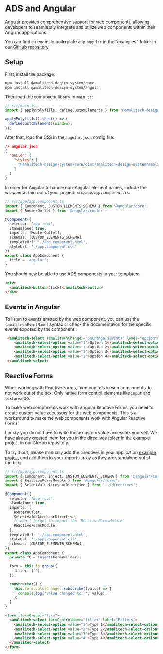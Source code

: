 
<Meta title="Setup & Info / ADS & Angular"/>


# ADS and Angular

Angular provides comprehensive support for web components, allowing developers to seamlessly integrate and utilize web components within their Angular applications.

You can find an example boilerplate app `angular` in the "examples" folder in our [GitHub repository](https://github.com/Amali-Tech/Amalitech-Design-System/tree/develop/examples/angular).

## Setup

First, install the package:

```bash
npm install @amalitech-design-system/core
npm install @amalitech-design-system/angular
```

Then load the component library in `main.ts`:

```ts
// src/main.ts
import { applyPolyfills, defineCustomElements } from '@amalitech-design-system/core/loader';

applyPolyfills().then(() => {
  defineCustomElements(window);
});
```

After that, load the CSS in the `angular.json` config file:

```json
// angular.json
{
  "build": {
    "styles": [
      "@amalitech-design-system/core/dist/amalitech-design-system/amalitech-design-system.css"
    ]
  }
}
```

In order for Angular to handle non-Angular element names, include the wrapper at the root of your project: `src/app/app.component.ts`:

```ts
// src/app/app.component.ts
import { Component, CUSTOM_ELEMENTS_SCHEMA } from '@angular/core';
import { RouterOutlet } from '@angular/router';

@Component({
  selector: 'app-root',
  standalone: true,
  imports: [RouterOutlet],
  schemas: [CUSTOM_ELEMENTS_SCHEMA],
  templateUrl: './app.component.html',
  styleUrl: './app.component.css'
})
export class AppComponent {
  title = 'angular';
}
```

You should now be able to use ADS components in your templates:

```html
<div>
  <amalitech-button>Click!</amalitech-button>
</div>
```

## Events in Angular

To listen to events emitted by the web component, you can use the `(amalitechEventName)` syntax or check the documentation for the specific events exposed by the component.:

```html
 <amalitech-select (amalitechChange)="onChange($event)" label="option">
    <amalitech-select-option value="1">Option 1</amalitech-select-option>
    <amalitech-select-option value="1">Option 2</amalitech-select-option>
    <amalitech-select-option value="1">Option 3</amalitech-select-option>
    <amalitech-select-option value="1">Option 4</amalitech-select-option>
 </amalitech-select>
```

## Reactive Forms

When working with Reactive Forms, form controls in web components do not work out of the box. Only native form control elements like `input` and `textarea` do.

To make web components work with Angular Reactive Forms, you need to create custom value accessors for the web components. This is a workaround to make the web components work with Angular Reactive Forms.

Luckily you do not have to write these custom value accessors yourself. We have already created them for you in the directives folder in the example project in our GitHub repository.

To try it out, please manually add the directives in your application [example project](https://github.com/Amali-Tech/Amalitech-Design-System/tree/develop/examples/angular/src/directives) and add them to your imports array as they
are standalone out of the box:

```ts
// src/app/app.component.ts
import { Component, inject, CUSTOM_ELEMENTS_SCHEMA } from '@angular/core';
import { ReactiveFormsModule } from '@angular/forms';
import { SelectValueAccessorDirective } from '../directives';

@Component({
  selector: 'app-root',
  standalone: true,
  imports: [
    RouterOutlet,
    SelectValueAccessorDirective,
    // don't forget to import the `ReactiveFormsModule`
    ReactiveFormsModule,
  ],
  templateUrl: './app.component.html',
  styleUrl: './app.component.css',
  schemas: [CUSTOM_ELEMENTS_SCHEMA],
})
export class AppComponent {
  private fb = inject(FormBuilder);

  form = this.fb.group({
    filter: [''],
  });

  constructor() {
    this.form.valueChanges.subscribe((value) => {
      console.log('value changed to: ', value);
    });
  }
}
```

```html
<form [formGroup]="form">
  <amalitech-select formControlName="filter" label="Filters">
    <amalitech-select-option value="1">Type 1</amalitech-select-option>
    <amalitech-select-option value="2">Type 2</amalitech-select-option>
    <amalitech-select-option value="3">Type 3</amalitech-select-option>
    <amalitech-select-option value="4">Type 4</amalitech-select-option>
  </amalitech-select>
</form>
```

